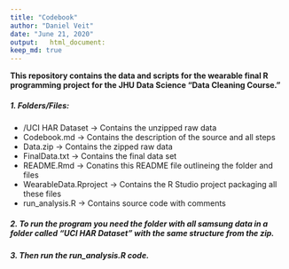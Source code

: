 ```yaml
---
title: "Codebook"
author: "Daniel Veit"
date: "June 21, 2020"
output:   html_document:
keep_md: true
---
```


**This repository contains the data and scripts for the wearable final R programming project for the JHU Data Science "Data Cleaning Course."**

##### 1. Folders/Files:

+ /UCI HAR Dataset      -> Contains the unzipped raw data
+ Codebook.md           -> Contains the description of the source and all steps
+ Data.zip              -> Contains the zipped raw data
+ FinalData.txt         -> Contains the final data set
+ README.Rmd            -> Conatins this README file outlineing the folder and files
+ WearableData.Rproject -> Contains the R Studio project packaging all these files
+ run_analysis.R        -> Contains source code with comments

##### 2. To run the program you need the folder with all samsung data in a folder called "UCI HAR Dataset" with the same structure from the zip.

##### 3. Then run the run_analysis.R code.
